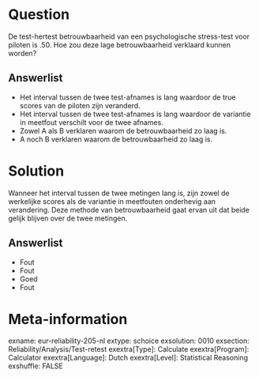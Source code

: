 Question
========
De test-hertest betrouwbaarheid van een psychologische stress-test voor piloten is .50. Hoe zou deze lage betrouwbaarheid verklaard kunnen worden?

Answerlist
----------
* Het interval tussen de twee test-afnames is lang waardoor de true scores van de piloten zijn veranderd.
* Het interval tussen de twee test-afnames is lang waardoor de variantie in meetfout verschilt voor de twee afnames.
* Zowel A als B verklaren waarom de betrouwbaarheid zo laag is.
* A noch B verklaren waarom de betrouwbaarheid zo laag is.


Solution
========
Wanneer het interval tussen de twee metingen lang is, zijn zowel de werkelijke scores als de variantie in meetfouten onderhevig aan verandering. Deze methode van betrouwbaarheid gaat ervan uit dat beide gelijk blijven over de twee metingen.

Answerlist
----------
* Fout
* Fout
* Goed
* Fout


Meta-information
================
exname: eur-reliability-205-nl
extype: schoice
exsolution: 0010
exsection: Reliability/Analysis/Test-retest
exextra[Type]: Calculate
exextra[Program]: Calculator
exextra[Language]: Dutch
exextra[Level]: Statistical Reasoning
exshuffle: FALSE
